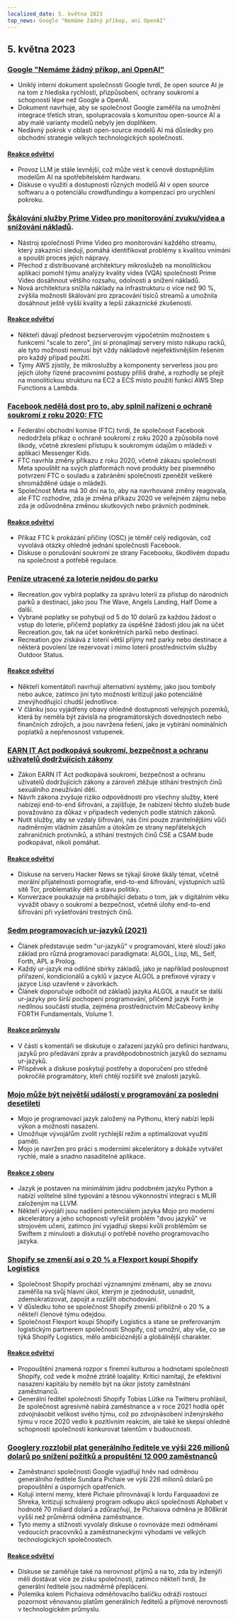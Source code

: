 ```yaml
---
localized_date: 5. května 2023
top_news: Google "Nemáme žádný příkop, ani OpenAI"
---
```




<CallToAction />

<Steps>

## 5. května 2023

### [Google "Nemáme žádný příkop, ani OpenAI"](https://www.semianalysis.com/p/google-we-have-no-moat-and-neither)

- Uniklý interní dokument společnosti Google tvrdí, že open source AI je na tom z hlediska rychlosti, přizpůsobení, ochrany soukromí a schopností lépe než Google a OpenAI.
- Dokument navrhuje, aby se společnost Google zaměřila na umožnění integrace třetích stran, spolupracovala s komunitou open-source AI a aby malé varianty modelů nebyly jen doplňkem.
- Nedávný pokrok v oblasti open-source modelů AI má důsledky pro obchodní strategie velkých technologických společností.

#### [Reakce odvětví](http://news.ycombinator.com/item?id=35813322)

- Provoz LLM je stále levnější, což může vést k cenově dostupnějším modelům AI na spotřebitelském hardwaru.
- Diskuse o využití a dostupnosti různých modelů AI v open source softwaru a o potenciálu crowdfundingu a kompenzací pro urychlení pokroku.

### [Škálování služby Prime Video pro monitorování zvuku/videa a snižování nákladů](https://www.primevideotech.com/video-streaming/scaling-up-the-prime-video-audio-video-monitoring-service-and-reducing-costs-by-90).

- Nástroj společnosti Prime Video pro monitorování každého streamu, který zákazníci sledují, pomáhá identifikovat problémy s kvalitou vnímání a spouští proces jejich nápravy.
- Přechod z distribuované architektury mikroslužeb na monolitickou aplikaci pomohl týmu analýzy kvality videa (VQA) společnosti Prime Video dosáhnout většího rozsahu, odolnosti a snížení nákladů.
- Nová architektura snížila náklady na infrastrukturu o více než 90 %, zvýšila možnosti škálování pro zpracování tisíců streamů a umožnila dosáhnout ještě vyšší kvality a lepší zákaznické zkušenosti.

#### [Reakce odvětví](http://news.ycombinator.com/item?id=35811741)

- Někteří dávají přednost bezserverovým výpočetním možnostem s funkcemi "scale to zero", jiní si pronajímají servery místo nákupu racků, ale tyto možnosti nemusí být vždy nákladově nejefektivnějším řešením pro každý případ použití.
- Týmy AWS zjistily, že mikroslužby a komponenty serverless jsou pro jejich úlohy řízené pracovními postupy příliš drahé, a rozhodly se přejít na monolitickou strukturu na EC2 a ECS místo použití funkcí AWS Step Functions a Lambda.

### [Facebook nedělá dost pro to, aby splnil nařízení o ochraně soukromí z roku 2020: FTC](https://arstechnica.com/tech-policy/2023/05/ftc-says-facebook-violated-privacy-order-proposes-ban-on-monetizing-youth-data/)

- Federální obchodní komise (FTC) tvrdí, že společnost Facebook nedodržela příkaz o ochraně soukromí z roku 2020 a způsobila nové škody, včetně zkreslení přístupu k soukromým údajům o mládeži v aplikaci Messenger Kids.
- FTC navrhla změny příkazu z roku 2020, včetně zákazu společnosti Meta spouštět na svých platformách nové produkty bez písemného potvrzení FTC o souladu a zabránění společnosti zpeněžit veškeré shromážděné údaje o mládeži.
- Společnost Meta má 30 dní na to, aby na navrhované změny reagovala, ale FTC rozhodne, zda je změna příkazu 2020 ve veřejném zájmu nebo zda je odůvodněna změnou skutkových nebo právních podmínek.

#### [Reakce odvětví](http://news.ycombinator.com/item?id=35814081)

- Příkaz FTC k prokázání příčiny (OSC) je téměř celý redigován, což vyvolává otázky ohledně jednání společnosti Facebook.
- Diskuse o porušování soukromí ze strany Facebooku, škodlivém dopadu na společnost a potřebě regulace.

### [Peníze utracené za loterie nejdou do parku](https://outdoorstatus.com/articles/recreation-gov-lottery-fees/)

- Recreation.gov vybírá poplatky za správu loterií za přístup do národních parků a destinací, jako jsou The Wave, Angels Landing, Half Dome a další.
- Vybrané poplatky se pohybují od 5 do 10 dolarů za každou žádost o vstup do loterie, přičemž poplatky za úspěšné žádosti jdou jak na účet Recreation.gov, tak na účet konkrétních parků nebo destinací.
- Recreation.gov získává z loterií větší příjmy než parky nebo destinace a některá povolení lze rezervovat i mimo loterii prostřednictvím služby Outdoor Status.

#### [Reakce odvětví](http://news.ycombinator.com/item?id=35809570)

- Někteří komentátoři navrhují alternativní systémy, jako jsou tomboly nebo aukce, zatímco jiní tyto možnosti kritizují jako potenciálně znevýhodňující chudší jednotlivce.
- V článku jsou vyjádřeny obavy ohledně dostupnosti veřejných pozemků, která by neměla být závislá na programátorských dovednostech nebo finančních zdrojích, a jsou navržena řešení, jako je vybírání nominálních poplatků a nepřenosnost vstupenek.

### [EARN IT Act podkopává soukromí, bezpečnost a ochranu uživatelů dodržujících zákony](https://techfreedom.org/earn-it-act-remains-a-threat-to-liberty-security-safety-of-children/)

- Zákon EARN IT Act podkopává soukromí, bezpečnost a ochranu uživatelů dodržujících zákony a zároveň ztěžuje stíhání trestných činů sexuálního zneužívání dětí.
- Návrh zákona zvyšuje riziko odpovědnosti pro všechny služby, které nabízejí end-to-end šifrování, a zajišťuje, že nabízení těchto služeb bude považováno za důkaz v případech vedených podle státních zákonů.
- Nutit služby, aby se vzdaly šifrování, nás činí pouze zranitelnějšími vůči nadměrným vládním zásahům a útokům ze strany nepřátelských zahraničních protivníků, a stíhání trestných činů CSE a CSAM bude podkopávat, nikoli pomáhat.

#### [Reakce odvětví](http://news.ycombinator.com/item?id=35814113)

- Diskuse na serveru Hacker News se týkají široké škály témat, včetně morální přijatelnosti pornografie, end-to-end šifrování, výstupních uzlů sítě Tor, problematiky dětí a stavu politiky.
- Konverzace poukazuje na probíhající debatu o tom, jak v digitálním věku vyvážit obavy o soukromí a bezpečnost, včetně úlohy end-to-end šifrování při vyšetřování trestných činů.

### [Sedm programovacích ur-jazyků (2021)](https://madhadron.com/programming/seven_ur_languages.html)

- Článek představuje sedm "ur-jazyků" v programování, které slouží jako základ pro různá programovací paradigmata: ALGOL, Lisp, ML, Self, Forth, APL a Prolog.
- Každý ur-jazyk má odlišné sbírky základů, jako je například posloupnost přiřazení, kondicionálů a cyklů v jazyce ALGOL a prefixové výrazy v jazyce Lisp uzavřené v závorkách.
- Článek doporučuje odbočit od základů jazyka ALGOL a naučit se další ur-jazyky pro širší pochopení programování, přičemž jazyk Forth je nedílnou součástí studia, zejména prostřednictvím McCabeovy knihy FORTH Fundamentals, Volume 1.

#### [Reakce průmyslu](http://news.ycombinator.com/item?id=35813496)

- V části s komentáři se diskutuje o zařazení jazyků pro definici hardwaru, jazyků pro předávání zpráv a pravděpodobnostních jazyků do seznamu ur-jazyků.
- Příspěvek a diskuse poskytují postřehy a doporučení pro středně pokročilé programátory, kteří chtějí rozšířit své znalosti jazyků.

### [Mojo může být největší událostí v programování za poslední desetiletí](https://www.fast.ai/posts/2023-05-03-mojo-launch.html)

- Mojo je programovací jazyk založený na Pythonu, který nabízí lepší výkon a možnosti nasazení.
- Umožňuje vývojářům zvolit rychlejší režim a optimalizovat využití paměti.
- Mojo je navržen pro práci s moderními akcelerátory a dokáže vytvářet rychlé, malé a snadno nasaditelné aplikace.

#### [Reakce z oboru](http://news.ycombinator.com/item?id=35809658)

- Jazyk je postaven na minimálním jádru podobném jazyku Python a nabízí volitelné silné typování a těsnou výkonnostní integraci s MLIR založeným na LLVM.
- Někteří vývojáři jsou nadšeni potenciálem jazyka Mojo pro moderní akcelerátory a jeho schopností vyřešit problém "dvou jazyků" ve strojovém učení, zatímco jiní vyjadřují skepsi kvůli problémům se Swiftem z minulosti a diskutují o potřebě nového programovacího jazyka.

### [Shopify se zmenší asi o 20 % a Flexport koupí Shopify Logistics](https://news.shopify.com/important-team-and-business-changes)

- Společnost Shopify prochází významnými změnami, aby se znovu zaměřila na svůj hlavní úkol, kterým je zjednodušit, usnadnit, zdemokratizovat, zapojit a rozšířit obchodování.
- V důsledku toho se společnost Shopify zmenší přibližně o 20 % a někteří členové týmu odejdou.
- Společnost Flexport koupí Shopify Logistics a stane se preferovaným logistickým partnerem společnosti Shopify, což umožní, aby vše, co se týká Shopify Logistics, mělo ambicióznější a globálnější charakter.

#### [Reakce odvětví](http://news.ycombinator.com/item?id=35813763)

- Propouštění znamená rozpor s firemní kulturou a hodnotami společnosti Shopify, což vede k možné ztrátě loajality. Kritici namítají, že efektivní nasazení kapitálu by nemělo být na úkor jistoty zaměstnání zaměstnanců.
- Generální ředitel společnosti Shopify Tobias Lütke na Twitteru prohlásil, že společnost agresivně nabírá zaměstnance a v roce 2021 hodlá opět zdvojnásobit velikost svého týmu, což po zdvojnásobení inženýrského týmu v roce 2020 vedlo k pozitivním reakcím, ale také ke skepsi ohledně schopnosti společnosti konkurovat talentům v budoucnosti.

### [Googlery rozzlobil plat generálního ředitele ve výši 226 milionů dolarů po snížení požitků a propuštění 12 000 zaměstnanců](https://arstechnica.com/tech-policy/2023/05/googlers-angry-about-ceos-226m-pay-after-cuts-in-perks-and-12000-layoffs/)

- Zaměstnanci společnosti Google vyjadřují hněv nad odměnou generálního ředitele Sundara Pichaie ve výši 226 milionů dolarů po propouštění a úsporných opatřeních.
- Kolují interní memy, které Pichaie přirovnávají k lordu Farquaadovi ze Shreka, kritizují schválený program odkupu akcií společnosti Alphabet v hodnotě 70 miliard dolarů a zdůrazňují, že Pichaiova odměna je 808krát vyšší než průměrná odměna zaměstnance.
- Tyto memy a stížnosti vyvolaly diskuse o rovnováze mezi odměnami vedoucích pracovníků a zaměstnaneckými výhodami ve velkých technologických společnostech.

#### [Reakce odvětví](http://news.ycombinator.com/item?id=35821927)

- Diskuse se zaměřuje také na nerovnost příjmů a na to, zda by inženýři měli dostávat více ze zisku společnosti, zatímco někteří tvrdí, že generální ředitelé jsou nadměrně přepláceni.
- Polemika kolem Pichaiova odměňovacího balíčku odráží rostoucí pozornost věnovanou platům generálních ředitelů a příjmové nerovnosti v technologickém průmyslu.

</Steps>
